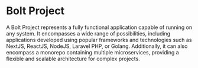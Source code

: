 
<Meta pageTitle="Bolt Project | bolt-framework" description="Bolt Framework is a powerful CLI tool for streamlined management and deployment of projects and services." />





# Bolt Project

A Bolt Project represents a fully functional application capable of running on any system. It encompasses a wide range of possibilities, including applications developed using popular frameworks and technologies such as NextJS, ReactJS, NodeJS, Laravel PHP, or Golang.
Additionally, it can also encompass a monorepo containing multiple microservices, providing a flexible and scalable architecture for complex projects.
